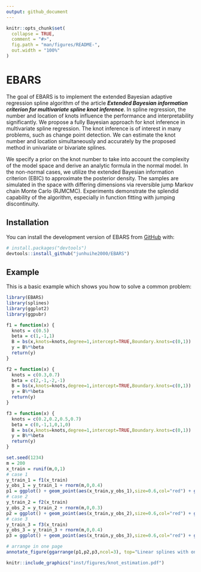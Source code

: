 ```yaml
---
output: github_document
---
```


<!-- README.md is generated from README.Rmd. Please edit that file -->

```r
knitr::opts_chunk$set(
  collapse = TRUE,
  comment = "#>",
  fig.path = "man/figures/README-",
  out.width = "100%"
)
```

# EBARS

<!-- badges: start -->
<!-- badges: end -->

The goal of EBARS is to implement the extended Bayesian adaptive regression spline algorithm of the article ***Extended Bayesian information criterion for multivariate spline knot inference***. In spline regression, the number and location of knots influence the performance and interpretability significantly. We propose a fully Bayesian approach for knot inference in multivariate spline regression. The knot inference is of interest in many problems, such as change point detection. We can estimate the knot number and location simultaneously and accurately by the proposed method in univariate or bivariate splines.

We specify a prior on the knot number to take into account the complexity of the model space and derive an analytic formula in the normal model. In the non-normal cases, we utilize the extended Bayesian information criterion (EBIC) to approximate the posterior density. The samples are simulated in the space with differing dimensions via reversible jump Markov chain Monte Carlo (RJMCMC). Experiments demonstrate the splendid capability of the algorithm, especially in function fitting with jumping discontinuity.

## Installation

You can install the development version of EBARS from [GitHub](https://github.com/) with:

``` r
# install.packages("devtools")
devtools::install_github("junhuihe2000/EBARS")
```

## Example

This is a basic example which shows you how to solve a common problem:

```r
library(EBARS)
library(splines)
library(ggplot2)
library(ggpubr)

f1 = function(x) {
  knots = c(0.5)
  beta = c(1,-1,1)
  B = bs(x,knots=knots,degree=1,intercept=TRUE,Boundary.knots=c(0,1))
  y = B%*%beta
  return(y)
}

f2 = function(x) {
  knots = c(0.3,0.7)
  beta = c(2,-1,-2,-1)
  B = bs(x,knots=knots,degree=1,intercept=TRUE,Boundary.knots=c(0,1))
  y = B%*%beta
  return(y)
}

f3 = function(x) {
  knots = c(0.2,0.2,0.5,0.7)
  beta = c(0,-1,1,0,1,0)
  B = bs(x,knots=knots,degree=1,intercept=TRUE,Boundary.knots=c(0,1))
  y = B%*%beta
  return(y)
}

set.seed(1234)
m = 200
x_train = runif(m,0,1)
# case 1
y_train_1 = f1(x_train)
y_obs_1 = y_train_1 + rnorm(m,0,0.4)
p1 = ggplot() + geom_point(aes(x_train,y_obs_1),size=0.6,col="red") + geom_line(aes(x_train,y_train_1)) + theme(axis.title.x=element_blank(),axis.title.y=element_blank())
# case 2
y_train_2 = f2(x_train)
y_obs_2 = y_train_2 + rnorm(m,0,0.3)
p2 = ggplot() + geom_point(aes(x_train,y_obs_2),size=0.6,col="red") + geom_line(aes(x_train,y_train_2)) + theme(axis.title.x=element_blank(),axis.title.y=element_blank())
# case 3 
y_train_3 = f3(x_train)
y_obs_3 = y_train_3 + rnorm(m,0,0.4)
p3 = ggplot() + geom_point(aes(x_train,y_obs_3),size=0.6,col="red") + geom_line(aes(x_train,y_train_3)) + theme(axis.title.x=element_blank(),axis.title.y=element_blank())

# arrange in one page
annotate_figure(ggarrange(p1,p2,p3,ncol=3), top="Linear splines with one, two and four knots")
```

```r
knitr::include_graphics("inst/figures/knot_estimation.pdf")
```

